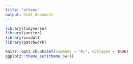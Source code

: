 ```yaml
---
title: "attenu"
output: html_document
---
```


```r
library(tidyverse)
library(janitor)
library(visdat)
library(patchwork)

knitr::opts_chunk$set(comment = "#>", collapse = TRUE)
ggplot2::theme_set(theme_bw())
```